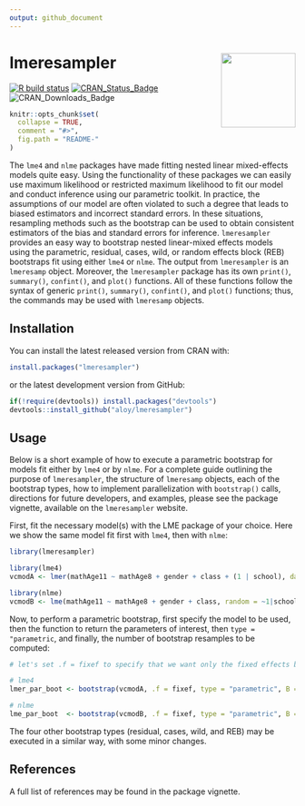 ```yaml
---
output: github_document
---
```


# lmeresampler <img src='man/figures/logo.png' align="right" height="131.5" />

[![R build status](https://github.com/aloy/lmeresampler/workflows/R-CMD-check/badge.svg)](https://github.com/aloy/lmeresampler/actions)
[![CRAN_Status_Badge](http://www.r-pkg.org/badges/version/lmeresampler)](https://cran.r-project.org/package=lmeresampler)
![CRAN_Downloads_Badge](http://cranlogs.r-pkg.org/badges/lmersesampler)

<!-- README.md is generated from README.Rmd. Please edit that file -->

```r
knitr::opts_chunk$set(
  collapse = TRUE,
  comment = "#>",
  fig.path = "README-"
)
```


The `lme4` and `nlme` packages have made fitting nested linear mixed-effects models quite easy. Using the functionality of these packages we can easily use maximum likelihood or restricted maximum likelihood to fit our model and conduct inference using our parametric toolkit. In practice, the assumptions of our model are often violated to such a degree that leads to biased estimators and incorrect standard errors. In these situations, resampling methods such as the bootstrap can be used to obtain consistent estimators of the bias and standard errors for inference. `lmeresampler` provides an easy way to bootstrap nested linear-mixed effects models using the parametric, residual, cases, wild, or random effects block (REB) bootstraps fit using either `lme4` or `nlme`. The output from `lmeresampler` is an `lmeresamp` object. Moreover, the `lmeresampler` package has its own `print()`, `summary()`, `confint()`, and `plot()` functions. All of these functions follow the syntax of generic `print()`, `summary()`, `confint()`, and `plot()` functions; thus, the commands may be used with `lmeresamp` objects. 

## Installation

You can install the latest released version from CRAN with:

```r
install.packages("lmeresampler")
```

or the latest development version from GitHub:

```r
if(!require(devtools)) install.packages("devtools")
devtools::install_github("aloy/lmeresampler")
```

## Usage

Below is a short example of how to execute a parametric bootstrap for models fit either by `lme4` or by `nlme`. For a complete guide outlining the purpose of `lmeresampler`, the structure of `lmeresamp` objects, each of the bootstrap types, how to implement parallelization with `bootstrap()` calls, directions for future developers, and examples, please see the package vignette, available on the `lmeresampler` website. 

First, fit the necessary model(s) with the LME package of your choice. Here we show the same model fit first with `lme4`, then with `nlme`:

```r
library(lmeresampler)

library(lme4)
vcmodA <- lmer(mathAge11 ~ mathAge8 + gender + class + (1 | school), data = jsp728)

library(nlme)
vcmodB <- lme(mathAge11 ~ mathAge8 + gender + class, random = ~1|school, data = jsp728)
```

Now, to perform a parametric bootstrap, first specify the model to be used, then the function to return the parameters of interest, then `type = "parametric`, and finally, the number of bootstrap resamples to be computed:

```r
# let's set .f = fixef to specify that we want only the fixed effects bootstrapped

# lme4
lmer_par_boot <- bootstrap(vcmodA, .f = fixef, type = "parametric", B = 100)

# nlme
lme_par_boot  <- bootstrap(vcmodB, .f = fixef, type = "parametric", B = 100)
```

The four other bootstrap types (residual, cases, wild, and REB) may be executed in a similar way, with some minor changes. 

## References

A full list of references may be found in the package vignette.
